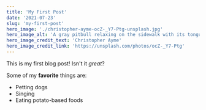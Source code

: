 ```yaml
---
title: 'My First Post'
date: '2021-07-23'
slug: 'my-first-post'
hero_image: './christopher-ayme-ocZ-_Y7-Ptg-unsplash.jpg'
hero_image_alt: 'A gray pitbull relaxing on the sidewalk with its tongue hanging out'
hero_image_credit_text: 'Christopher Ayme'
hero_image_credit_link: 'https://unsplash.com/photos/ocZ-_Y7-Ptg'
---
```


This is my first blog post! Isn't it _great_?

Some of my **favorite** things are:

-   Petting dogs
-   Singing
-   Eating potato-based foods
